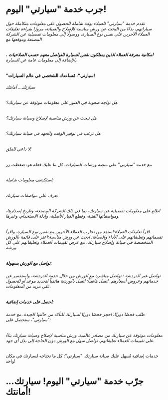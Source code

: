 # جرب خدمة "سيارتي" اليوم!

###### تقدم خدمة "سيارتي" للعملاء بوابة شاملة للحصول على معلومات متكاملة حول سياراتهم، بدءًا من البحث عن ورش مناسبة للإصلاح والصيانة، مرورًا بقراءة تعليقات العملاء الآخرين على نفس نوع السيارة، ووصولًا إلى معلومات تفصيلية عن الشركة المصنعة وموقعها مع

###### **امكانية معرفة العملاء الذين يمتلكون نفس السيارة للتواصل معهم حسب الصلاحيات** ، بالإضافة إلى معلومات عامة عن السيارة.

#### "سيارتي": مُساعدك الشخصي في عالم السيارات!

###### سيارتك... أمانتك

###### هل تواجه صعوبة في العثور على معلومات موثوقة عن سيارتك؟

###### هل تبحث عن ورش مناسبة لإصلاح وصيانة سيارتك؟

###### هل ترغب في توفير الوقت والجهد في صيانة سيارتك؟

###### لا داعي للقلق!

###### مع خدمة "سيارتي" على منصة ورشات السيارات، كل ما عليك فعله هو: ضغظت زر

###### استكشف معلومات شاملة:

###### تعرف على مواصفات سيارتك

###### اطلع على معلومات تفصيلية عن سيارتك، بما في ذلك الشركة المصنعة، وتاريخ إصدارها، ومواصفاتها الفنية، وقطع الغيار الأصلية، وأدلة الاستخدام، وغيرها.

###### اقرأ تعليقات العملاء:استفِد من تجارب العملاء الآخرين مع نفس نوع السيارة، واقرأ تقييماتهم وتعليقاتهم على الأداء والصيانة. ابحث عن ورش مناسبة:اعثر على قائمة بالورش المتخصصة في صيانة وإصلاح سيارتك، مع عرض تقييمات العملاء وتعليقاتهم على كل ورشة.

##### تواصل مع الورش بسهولة:

###### تواصل عبر الدردشة : تواصل مباشرة مع الورش من خلال خدمة الدردشة، واستفسِر عن خدماتهم وعروض أسعارهم. اتصل هاتفياً: اتصل بالورشة هاتفياً لتحديد موعد أو للحصول على مزيد من المعلومات.

##### احصل على خدمات إضافية:

###### طلب فحصًا دوريًا: احجز فحصًا دوريًا لسيارتك للتأكد من حالتها الجيدة. مع خدمة "سيارتي"، ستحصل على:

###### معلومات موثوقة عن سيارتك من مصادر عالمية. ورش مناسبة لإصلاح وصيانة سيارتك بناءً على تقييمات العملاء تعليقاتهم. تواصل سهل مع الورش دون الحاجة إلى بذل أي جهد.

خدمات إضافية تُسهل عليك صيانة سيارتك. "سيارتي": كل ما تحتاجه لسيارتك في مكان
واحد!

# جرّب خدمة "سيارتي" اليوم! سيارتك... أمانتك!

